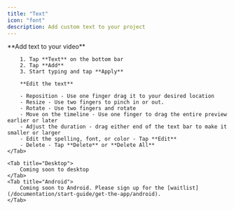 ```yaml
---
title: "Text"
icon: "font"
description: Add custom text to your project
---
```


<Tabs>
    <Tab title="iOS">
        **Add text to your video**

        1. Tap **Text** on the bottom bar
        2. Tap **Add**
        3. Start typing and tap **Apply**

        **Edit the text**

        - Reposition - Use one finger drag it to your desired location
        - Resize - Use two fingers to pinch in or out.
        - Rotate - Use two fingers and rotate
        - Move on the timeline - Use one finger to drag the entire preview earlier or later
        - Adjust the duration - drag either end of the text bar to make it smaller or larger
        - Edit the spelling, font, or color - Tap **Edit**
        - Delete - Tap **Delete** or **Delete All**
    </Tab>

    <Tab title="Desktop">
        Coming soon to desktop
    </Tab>
    <Tab title="Android">
        Coming soon to Android. Please sign up for the [waitlist](/documentation/start-guide/get-the-app/android).
    </Tab>
</Tabs>